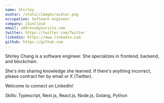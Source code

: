 ```yaml
---
name: Shirley
avatar: /static/images/avatar.png
occupation: Software engineer
company: iSunCloud
email: address@yoursite.com
twitter: https://twitter.com/Twitter
linkedin: https://www.linkedin.com
github: https://github.com
---
```


Shirley Chang is a software engineer. She specializes in frontend, backend, and blockchain.

She's into sharing knowledge she learned. If there's anything incorrect, please contract her by email or X (Twitter).

Welcome to connect on LinkedIn!

Skills: Typescript, Next.js, React.js, Node.js, Golang, Python
